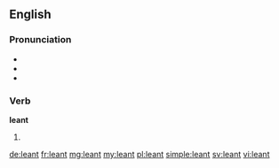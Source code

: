 ==English==
{{rft}}
===Pronunciation===
* {{IPA|/ˈlɛnt/}}
* {{audio|en-us-leant.ogg|Audio (US)}}
* {{homophones|lent|Lent}}

===Verb===
'''leant'''

# {{chiefly|UK}} {{en-past of|lean}}

[[de:leant]]
[[fr:leant]]
[[mg:leant]]
[[my:leant]]
[[pl:leant]]
[[simple:leant]]
[[sv:leant]]
[[vi:leant]]